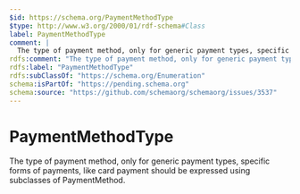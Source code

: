 ```yaml
---
$id: https://schema.org/PaymentMethodType
$type: http://www.w3.org/2000/01/rdf-schema#Class
label: PaymentMethodType
comment: |
  The type of payment method, only for generic payment types, specific forms of payments, like card payment should be expressed using subclasses of PaymentMethod.
rdfs:comment: "The type of payment method, only for generic payment types, specific forms of payments, like card payment should be expressed using subclasses of PaymentMethod."
rdfs:label: "PaymentMethodType"
rdfs:subClassOf: "https://schema.org/Enumeration"
schema:isPartOf: "https://pending.schema.org"
schema:source: "https://github.com/schemaorg/schemaorg/issues/3537"
---
```


# PaymentMethodType

The type of payment method, only for generic payment types, specific forms of payments, like card payment should be expressed using subclasses of PaymentMethod.


